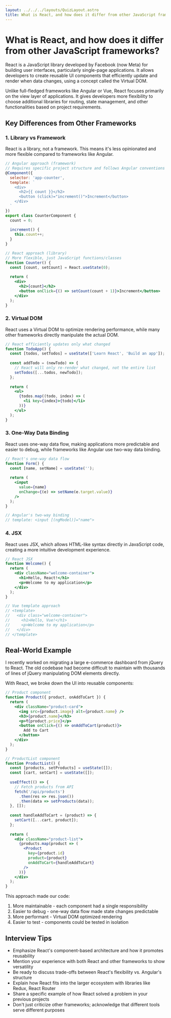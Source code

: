 ```yaml
---
layout: ../../../layouts/QuizLayout.astro
title: What is React, and how does it differ from other JavaScript frameworks?
---
```


# What is React, and how does it differ from other JavaScript frameworks?

React is a JavaScript library developed by Facebook (now Meta) for building user interfaces, particularly single-page applications. It allows developers to create reusable UI components that efficiently update and render when data changes, using a concept called the Virtual DOM.

Unlike full-fledged frameworks like Angular or Vue, React focuses primarily on the view layer of applications. It gives developers more flexibility to choose additional libraries for routing, state management, and other functionalities based on project requirements.

## Key Differences from Other Frameworks

### 1. Library vs Framework

React is a library, not a framework. This means it's less opinionated and more flexible compared to frameworks like Angular.

```jsx
// Angular approach (framework)
// Requires specific project structure and follows Angular conventions
@Component({
  selector: 'app-counter',
  template: `
    <div>
      <h2>{{ count }}</h2>
      <button (click)="increment()">Increment</button>
    </div>
  `
})
export class CounterComponent {
  count = 0;
  
  increment() {
    this.count++;
  }
}

// React approach (library)
// More flexible, just JavaScript functions/classes
function Counter() {
  const [count, setCount] = React.useState(0);
  
  return (
    <div>
      <h2>{count}</h2>
      <button onClick={() => setCount(count + 1)}>Increment</button>
    </div>
  );
}
```

### 2. Virtual DOM

React uses a Virtual DOM to optimize rendering performance, while many other frameworks directly manipulate the actual DOM.

```jsx
// React efficiently updates only what changed
function TodoApp() {
  const [todos, setTodos] = useState(['Learn React', 'Build an app']);
  
  const addTodo = (newTodo) => {
    // React will only re-render what changed, not the entire list
    setTodos([...todos, newTodo]);
  };
  
  return (
    <ul>
      {todos.map((todo, index) => (
        <li key={index}>{todo}</li>
      ))}
    </ul>
  );
}
```

### 3. One-Way Data Binding

React uses one-way data flow, making applications more predictable and easier to debug, while frameworks like Angular use two-way data binding.

```jsx
// React's one-way data flow
function Form() {
  const [name, setName] = useState('');
  
  return (
    <input 
      value={name} 
      onChange={(e) => setName(e.target.value)} 
    />
  );
}

// Angular's two-way binding
// template: <input [(ngModel)]="name">
```

### 4. JSX

React uses JSX, which allows HTML-like syntax directly in JavaScript code, creating a more intuitive development experience.

```jsx
// React JSX
function Welcome() {
  return (
    <div className="welcome-container">
      <h1>Hello, React!</h1>
      <p>Welcome to my application</p>
    </div>
  );
}

// Vue template approach
// <template>
//   <div class="welcome-container">
//     <h1>Hello, Vue!</h1>
//     <p>Welcome to my application</p>
//   </div>
// </template>
```

## Real-World Example

I recently worked on migrating a large e-commerce dashboard from jQuery to React. The old codebase had become difficult to maintain with thousands of lines of jQuery manipulating DOM elements directly.

With React, we broke down the UI into reusable components:

```jsx
// Product component
function Product({ product, onAddToCart }) {
  return (
    <div className="product-card">
      <img src={product.image} alt={product.name} />
      <h3>{product.name}</h3>
      <p>₹{product.price}</p>
      <button onClick={() => onAddToCart(product)}>
        Add to Cart
      </button>
    </div>
  );
}

// ProductList component
function ProductList() {
  const [products, setProducts] = useState([]);
  const [cart, setCart] = useState([]);
  
  useEffect(() => {
    // Fetch products from API
    fetch('/api/products')
      .then(res => res.json())
      .then(data => setProducts(data));
  }, []);
  
  const handleAddToCart = (product) => {
    setCart([...cart, product]);
  };
  
  return (
    <div className="product-list">
      {products.map(product => (
        <Product 
          key={product.id} 
          product={product} 
          onAddToCart={handleAddToCart} 
        />
      ))}
    </div>
  );
}
```

This approach made our code:
1. More maintainable - each component had a single responsibility
2. Easier to debug - one-way data flow made state changes predictable
3. More performant - Virtual DOM optimized rendering
4. Easier to test - components could be tested in isolation

## Interview Tips

- Emphasize React's component-based architecture and how it promotes reusability
- Mention your experience with both React and other frameworks to show versatility
- Be ready to discuss trade-offs between React's flexibility vs. Angular's structure
- Explain how React fits into the larger ecosystem with libraries like Redux, React Router
- Share a specific example of how React solved a problem in your previous projects
- Don't just criticize other frameworks; acknowledge that different tools serve different purposes
